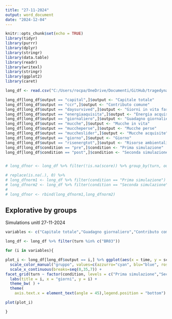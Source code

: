 ```yaml
---
title: "27-11-2024"
output: word_document
date: "2024-12-04"
---
```


```r
knitr::opts_chunk$set(echo = TRUE)
library(tidyr)
library(purrr)
library(dplyr)
library(stringr)
library(data.table)
library(readr)
library(writexl)
library(stringr)
library(ggplot2)
library(caret)

long_df <- read.csv("C:/Users/rocpa/OneDrive/Documenti/GitHub/tragedynatural/data_analysis/df_simulations.csv",sep=",")

long_df[long_df$output == "capital",]$output <- "Capitale totale"
long_df[long_df$output == "ccr",]$output <- "Contributo comune"
long_df[long_df$output == "daysurvived",]$output <- "Giorni in vita farmers"
long_df[long_df$output == "energiaaquisita",]$output <- "Energia acquisita"
long_df[long_df$output == "giornaliero",]$output <- "Guadagno giornaliero"
long_df[long_df$output == "mucche",]$output <- "Mucche in vita"
long_df[long_df$output == "muccheperse",]$output <- "Mucche perse"
long_df[long_df$output == "muccheslider",]$output <- "Mucche acquisite"
long_df[long_df$output == "giorno",]$output <- "Giorno"
long_df[long_df$output == "risenergtot",]$output <- "Risorse ambientali"
long_df[long_df$condition == "pre",]$condition <- "Prima simulazione"
long_df[long_df$condition == "post",]$condition <- "Seconda simulazione"


# long_dfnor <- long_df %>% filter(!is.na(score)) %>% group_by(turn, output, condition)%>% mutate(xnorm = (score - min(score)) / (max(score) - min(score)), na.rm=T) %>%  ungroup() 

# replace(is.na(.), 0) %>%
# long_dfnorm1 <- long_df %>% filter(condition == "Prima simulazione") %>% group_by(turn, output, condition)%>% mutate(xnorm = (score - min(score)) / (max(score) - min(score))) %>%  ungroup() 
# long_dfnorm2 <- long_df %>% filter(condition == "Seconda simulazione") %>% group_by(turn, output, condition)%>% mutate(xnorm = (score - min(score)) / (max(score) - min(score))) %>%  ungroup() 
# 
# long_dfnor <- rbind(long_dfnorm1,long_dfnorm2)


```

## Explorative by groups

Simulations unitl 27-11-2024

```r

variables <- c("Capitale totale","Guadagno giornaliero","Contributo comune","Mucche acquisite", "Mucche in vita","Mucche perse","Energia acquisita","Risorse ambientali","Giorni in vita farmers","Giorno")

long_df <- long_df %>% filter(turn %in% c("BR03"))

for (i in variables){

plot_i <- long_df[long_df$output == i,] %>% ggplot(aes(x = time, y = score)) + geom_line(aes(color = color)) +
  scale_color_manual("gruppo", values=c(azzurro="cyan", blu="blue", rosso = "red",giallo = "yellow",rosa = "pink")) +
  scale_x_continuous(breaks=seq(0,35,7)) +
facet_grid(turn ~ factor(condition, levels = c("Prima simulazione","Seconda simulazione")), scales = "free_y") +
  labs(title = i, x = "giorni", y = i) +
  theme_bw( ) +
  theme(
    axis.text.x = element_text(angle = 45),legend.position = "bottom")

plot(plot_i)

}
```


<!-- ```{r read_data, echo=FALSE, fig.width=9, fig.height=7} -->

<!-- variables <- c("Contributo comune","Mucche acquisite","Capitale totale", -->
<!--          "Mucche perse","Energia acquisita") -->

<!-- long_df <- long_df %>% filter(turn %in% c("GE03","GE04","BR01","BR02","BR03") & condition == "Prima simulazione" & time >= 8) -->


<!-- plot_i <- long_df %>%  filter(output %in% variables) %>% ggplot(aes(x = time, y = score)) + geom_line(aes(color = color)) + -->
<!--   scale_color_manual("gruppo", values=c(azzurro="cyan", blu="blue", rosso = "red",giallo = "yellow",rosa = "pink")) + -->
<!--   scale_x_continuous(breaks=seq(8,36,7)) + -->
<!-- facet_wrap(turn ~ factor(output,levels = c("Contributo comune","Mucche acquisite","Capitale totale", "Mucche perse","Energia acquisita")) , scales = "free_y", ncol = 5) + -->
<!--   ggtitle(long_df$condition) + -->
<!--   labs(x = "giorni", y = "") + -->
<!--   theme_bw( ) + -->
<!--   theme(axis.text.x = element_text(angle = 45),legend.position = "bottom") -->

<!-- plot(plot_i) -->


<!-- ``` -->